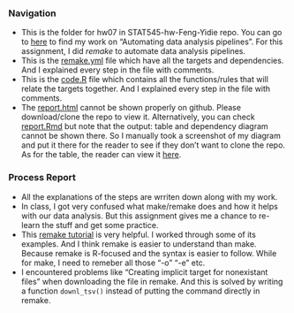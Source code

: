 ### Navigation
- This is the folder for hw07 in STAT545-hw-Feng-Yidie repo. You can go to [here](https://github.com/yidie/STAT545-hw-Feng-Yidie/tree/master/hw07) to find my work on "Automating data analysis pipelines".
For this assignment, I did _remake_ to automate data analysis pipelines.
- This is the [remake.yml](https://github.com/yidie/STAT545-hw-Feng-Yidie/blob/master/hw07/remake.yml) file which have all the targets and dependencies. And I explained every step in the file with comments.
- This is the [code.R](https://github.com/yidie/STAT545-hw-Feng-Yidie/blob/master/hw07/code.R) file which contains all the functions/rules that will relate the targets together. And I explained every step in the file with comments.
- The [report.html](https://github.com/yidie/STAT545-hw-Feng-Yidie/blob/master/hw07/report.html) cannot be shown properly on github. Please download/clone the repo to view it. Alternatively, you can check [report.Rmd](https://github.com/yidie/STAT545-hw-Feng-Yidie/blob/master/hw07/report.Rmd) but note that the output: table and dependency diagram cannot be shown there. So I manually took a screenshot of my diagram and put it there for the reader to see if they don't want to clone the repo. As for the table, the reader can view it [here](https://github.com/yidie/STAT545-hw-Feng-Yidie/blob/master/hw07/summary_dat.csv).


### Process Report
- All the explanations of the steps are wrriten down along with my work.
- In class, I got very confused what make/remake does and how it helps with our data analysis. But this assignment gives me a chance to re-learn the stuff and get some practice.
- This [remake tutorial](https://github.com/richfitz/remake) is very helpful. I worked through some of its examples. And I think remake is easier to understand than make. Because remake is R-focused and the syntax is easier to follow. While for make, I need to remeber all those "-o" "-e" etc.
- I encountered problems like "Creating implicit target for nonexistant files" when downloading the file in remake. And this is solved by writing a function `downl_tsv()` instead of putting the command directly in remake.